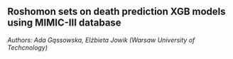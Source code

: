 
## Roshomon sets on death prediction XGB models using MIMIC-III database
*Authors: Ada Gąssowska, Elżbieta Jowik (Warsaw University of Techcnology)*